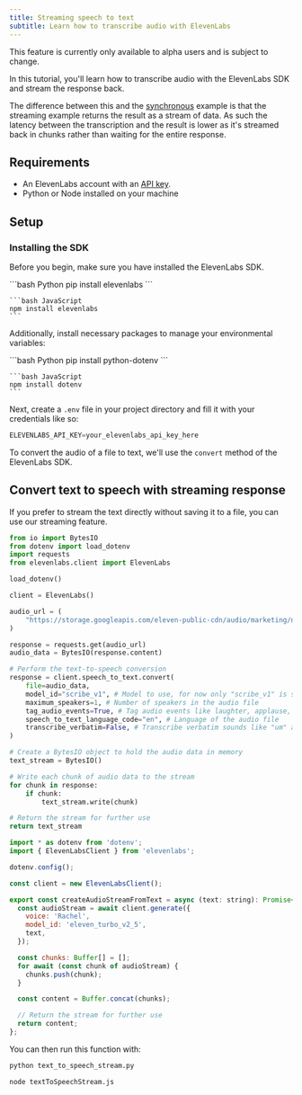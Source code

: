 ```yaml
---
title: Streaming speech to text
subtitle: Learn how to transcribe audio with ElevenLabs
---
```


<Note>This feature is currently only available to alpha users and is subject to change.</Note>

In this tutorial, you'll learn how to transcribe audio with the ElevenLabs SDK and stream the response back.

The difference between this and the [synchronous](/docs/cookbooks/legacy/speech-to-text/synchronous) example is that the streaming example returns the result as a stream of data. As such the latency between the transcription and the result is lower as it's streamed back in chunks rather than waiting for the entire response.

## Requirements

- An ElevenLabs account with an [API key](/docs/developer-guides/quickstart#authentication).
- Python or Node installed on your machine

## Setup

### Installing the SDK

Before you begin, make sure you have installed the ElevenLabs SDK.

<CodeGroup>
    ```bash Python
    pip install elevenlabs
    ```

    ```bash JavaScript
    npm install elevenlabs
    ```

</CodeGroup>

Additionally, install necessary packages to manage your environmental variables:

<CodeGroup>
    ```bash Python
    pip install python-dotenv
    ```

    ```bash JavaScript
    npm install dotenv
    ```

</CodeGroup>

Next, create a `.env` file in your project directory and fill it with your credentials like so:

```python .env
ELEVENLABS_API_KEY=your_elevenlabs_api_key_here
```

To convert the audio of a file to text, we'll use the `convert` method of the ElevenLabs SDK.

## Convert text to speech with streaming response

If you prefer to stream the text directly without saving it to a file, you can use our streaming feature.

<CodeGroup>

```python title="text_to_speech_stream.py" maxLines=0
from io import BytesIO
from dotenv import load_dotenv
import requests
from elevenlabs.client import ElevenLabs

load_dotenv()

client = ElevenLabs()

audio_url = (
    "https://storage.googleapis.com/eleven-public-cdn/audio/marketing/nicole.mp3"
)

response = requests.get(audio_url)
audio_data = BytesIO(response.content)

# Perform the text-to-speech conversion
response = client.speech_to_text.convert(
    file=audio_data,
    model_id="scribe_v1", # Model to use, for now only "scribe_v1" is supported
    maximum_speakers=1, # Number of speakers in the audio file
    tag_audio_events=True, # Tag audio events like laughter, applause, etc.
    speech_to_text_language_code="en", # Language of the audio file
    transcribe_verbatim=False, # Transcribe verbatim sounds like "um" and "ah"
)

# Create a BytesIO object to hold the audio data in memory
text_stream = BytesIO()

# Write each chunk of audio data to the stream
for chunk in response:
    if chunk:
        text_stream.write(chunk)

# Return the stream for further use
return text_stream
```

```javascript title="textToSpeechStream.js" maxLines=0
import * as dotenv from 'dotenv';
import { ElevenLabsClient } from 'elevenlabs';

dotenv.config();

const client = new ElevenLabsClient();

export const createAudioStreamFromText = async (text: string): Promise<Buffer> => {
  const audioStream = await client.generate({
    voice: 'Rachel',
    model_id: 'eleven_turbo_v2_5',
    text,
  });

  const chunks: Buffer[] = [];
  for await (const chunk of audioStream) {
    chunks.push(chunk);
  }

  const content = Buffer.concat(chunks);

  // Return the stream for further use
  return content;
};
```

</CodeGroup>

You can then run this function with:

<CodeGroup>

```bash Python
python text_to_speech_stream.py
```

```bash TypeScript
node textToSpeechStream.js
```

</CodeGroup>
